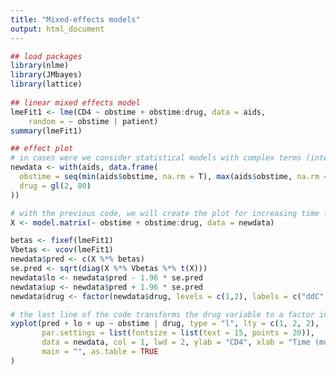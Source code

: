 ```yaml
---
title: "Mixed-effects models"
output: html_document
---
```



```r

## load packages
library(nlme)
library(JMbayes)
library(lattice)
    
## linear mixed effects model
lmeFit1 <- lme(CD4 ~ obstime + obstime:drug, data = aids,
    random = ~ obstime | patient)
summary(lmeFit1)

## effect plot
# in cases were we consider statistical models with complex terms (interactions and nonlinear terms), the regression coefficients we obtain in the output do not have a straightforward interpretation. In these settings, we can use effect plots to communicate the results of the model. The first step is to specify a dataset that contains combinations of values for the covariates of the model based on which we will create the plot. In our example, we can create a single figure for each drug group and increasing time
newdata <- with(aids, data.frame(
  obstime = seq(min(aids$obstime, na.rm = T), max(aids$obstime, na.rm = T), length.out = 80),
  drug = gl(2, 80)
))

# with the previous code, we will create the plot for increasing time from min time to max time and both drug and placebo. Next, we obtain the predictions from the model (these are in the log-hazard scale), and we calculate the 95% confidence interval
X <- model.matrix(~ obstime + obstime:drug, data = newdata)

betas <- fixef(lmeFit1)
Vbetas <- vcov(lmeFit1)
newdata$pred <- c(X %*% betas)
se.pred <- sqrt(diag(X %*% Vbetas %*% t(X)))
newdata$lo <- newdata$pred - 1.96 * se.pred
newdata$up <- newdata$pred + 1.96 * se.pred
newdata$drug <- factor(newdata$drug, levels = c(1,2), labels = c("ddC", "ddI"))

# the last line of the code transforms the drug variable to a factor in order to have a more visible label in the plot that is produced with the following code
xyplot(pred + lo + up ~ obstime | drug, type = "l", lty = c(1, 2, 2), 
       par.settings = list(fontsize = list(text = 15, points = 20)),
       data = newdata, col = 1, lwd = 2, ylab = "CD4", xlab = "Time (months)",
       main = "", as.table = TRUE
)

```
